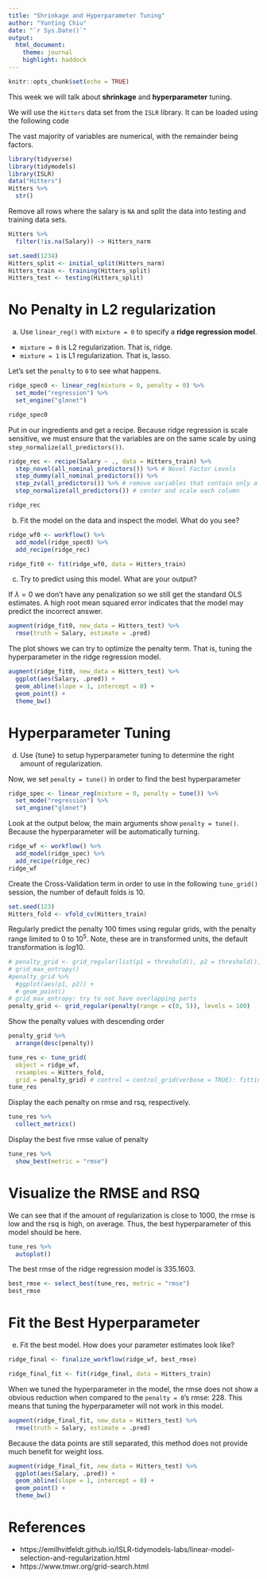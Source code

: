 ```yaml
---
title: "Shrinkage and Hyperparameter Tuning"
author: "Yunting Chiu"
date: "`r Sys.Date()`"
output:
  html_document: 
    theme: journal
    highlight: haddock
---
```

```r
knitr::opts_chunk$set(echo = TRUE)
```
This week we will talk about **shrinkage** and **hyperparameter** tuning.

We will use the `Hitters` data set from the `ISLR` library. It can be loaded using the following code

The vast majority of variables are numerical, with the remainder being factors.
```r
library(tidyverse)
library(tidymodels)
library(ISLR)
data("Hitters")
Hitters %>%
  str()
```

Remove all rows where the salary is `NA` and split the data into testing and training data sets.
```r
Hitters %>%
  filter(!is.na(Salary)) -> Hitters_narm

set.seed(1234)
Hitters_split <- initial_split(Hitters_narm)
Hitters_train <- training(Hitters_split)
Hitters_test <- testing(Hitters_split)
```

# No Penalty in L2 regularization

a. Use `linear_reg()` with  `mixture = 0` to specify a **ridge regression model**.

- `mixture = 0` is L2 regularization. That is, ridge.
- `mixture = 1` is L1 regularization. That is, lasso.

Let's set the `penalty` to `0` to see what happens.
```r
ridge_spec0 <- linear_reg(mixture = 0, penalty = 0) %>%
  set_mode("regression") %>%
  set_engine("glmnet")

ridge_spec0
```

Put in our ingredients and get a recipe. Because ridge regression is scale sensitive, we must ensure that the variables are on the same scale by using `step_normalize(all_predictors())`.
```r
ridge_rec <- recipe(Salary ~ ., data = Hitters_train) %>%
  step_novel(all_nominal_predictors()) %>% # Novel Factor Levels
  step_dummy(all_nominal_predictors()) %>%
  step_zv(all_predictors()) %>% # remove variables that contain only a single value
  step_normalize(all_predictors()) # center and scale each column

ridge_rec
```

b. Fit the model on the data and inspect the model. What do you see?
```r
ridge_wf0 <- workflow() %>%
  add_model(ridge_spec0) %>%
  add_recipe(ridge_rec)
```

```r
ridge_fit0 <- fit(ridge_wf0, data = Hitters_train)
```

c. Try to predict using this model. What are your output?

If $\lambda = 0$ we don't have any penalization so we still get the standard OLS estimates. A high root mean squared error indicates that the model may predict the incorrect answer.
```r
augment(ridge_fit0, new_data = Hitters_test) %>%
  rmse(truth = Salary, estimate = .pred)
```

The plot shows we can try to optimize the penalty term. That is, tuning the hyperparameter in the ridge regression model.
```r
augment(ridge_fit0, new_data = Hitters_test) %>%
  ggplot(aes(Salary, .pred)) +
  geom_abline(slope = 1, intercept = 0) +
  geom_point() +
  theme_bw()
```

# Hyperparameter Tuning

d. Use {tune} to setup hyperparameter tuning to determine the right amount of regularization.

Now, we set `penalty = tune()` in order to find the best hyperparameter
```r
ridge_spec <- linear_reg(mixture = 0, penalty = tune()) %>%
  set_mode("regression") %>%
  set_engine("glmnet")
```

Look at the output below, the main arguments show `penalty = tune()`. Because the hyperparameter will be automatically turning.
```r
ridge_wf <- workflow() %>%
  add_model(ridge_spec) %>%
  add_recipe(ridge_rec)
ridge_wf
```

Create the Cross-Validation term in order to use in the following `tune_grid()` session, the number of default folds is 10.
```r
set.seed(123)
Hitters_fold <- vfold_cv(Hitters_train)
```

Regularly predict the penalty 100 times using regular grids, with the penalty range limited to $0$ to $10^5$. Note, these are in transformed units, the default transformation is $log10$.
```r
# penalty_grid <- grid_regular(list(p1 = threshold(), p2 = threshold()), levels = 10, size = 100)
# grid_max_entropy()
#penalty_grid %>%
  #ggplot(aes(p1, p2)) +
  # geom_point()
# grid_max_entropy: try to not have overlapping parts
penalty_grid <- grid_regular(penalty(range = c(0, 5)), levels = 100)
```

Show the penalty values with descending order
```r
penalty_grid %>%
  arrange(desc(penalty))
```

```r
tune_res <- tune_grid(
  object = ridge_wf, 
  resamples = Hitters_fold,
  grid = penalty_grid) # control = control_grid(verbose = TRUE): fitting model one by one
tune_res
```


Display the each penalty on rmse and rsq, respectively.
```r
tune_res %>%
  collect_metrics()
```
Display the best five rmse value of penalty
```r
tune_res %>%
  show_best(metric = "rmse")
```
# Visualize the RMSE and RSQ

We can see that if the amount of regularization is close to 1000, the rmse is low and the rsq is high, on average. Thus, the best hyperparameter of this model should be here.
```r
tune_res %>%
  autoplot()
```

The best rmse of the ridge regression model is 335.1603.
```r
best_rmse <- select_best(tune_res, metric = "rmse")
best_rmse
```
# Fit the Best Hyperparameter

e. Fit the best model. How does your parameter estimates look like?
```r
ridge_final <- finalize_workflow(ridge_wf, best_rmse)
```

```r
ridge_final_fit <- fit(ridge_final, data = Hitters_train) 
```

When we tuned the hyperparameter in the model, the rmse does not show a obvious reduction when compared to the `penalty = 0`'s rmse: 228. This means that tuning the hyperparameter will not work in this model.
```r
augment(ridge_final_fit, new_data = Hitters_test) %>%
  rmse(truth = Salary, estimate = .pred)
```

Because the data points are still separated, this method does not provide much benefit for weight loss.
```r
augment(ridge_final_fit, new_data = Hitters_test) %>%
  ggplot(aes(Salary, .pred)) +
  geom_abline(slope = 1, intercept = 0) +
  geom_point() +
  theme_bw()
```

# References
- https://emilhvitfeldt.github.io/ISLR-tidymodels-labs/linear-model-selection-and-regularization.html
- https://www.tmwr.org/grid-search.html
